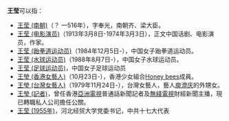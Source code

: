 '''王莹'''可以指：
* [[王莹_(南朝)|王莹 (南朝)]]（？ —516年），字奉光，南朝齐、梁大臣。
* [[王莹_(电影演员)|王莹 (电影演员)]]（1913年3月8日-1974年3月3日），正文中国话剧、电影演员，作家。
* [[王莹_(跆拳道运动员)|王莹 (跆拳道运动员)]]（1984年12月5日-），中国女子跆拳道运动员。
* [[王莹_(水球运动员)|王莹 (水球运动员)]]（1988年8月7日-），中国女子水球运动员。
* [[王莹_(足球运动员)|王莹 (足球运动员)]]，中国女子足球运动员
* [[王瑩_(香港女藝人)|王瑩 (香港女藝人)]]（10月23日-），香港少女組合[[Honey_bees|Honey bees]]成員。
* [[王瑩_(台灣女藝人)|王瑩 (台灣女藝人)]]（1979年11月24日-），台灣女藝人，藝人[[庾澄庆|庾澄庆]]的外甥女。
* [[王瑩_(記者)|王瑩 (記者)]]，曾任香港[[亞洲電視|亞洲電視]]普通話新聞記者及[[無綫電視|無綫電視]]財經新聞主播，現已轉職私人公司擔任公關。
* [[王莹_(1955年)|王莹 (1955年)]]，河北经贸大学党委书记，中共十七大代表

{{disambig|Y莹|cat=二字王姓人名消歧义}}